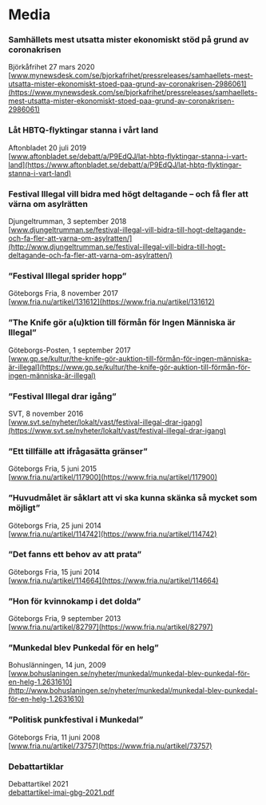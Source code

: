 
# Media

### Samhällets mest utsatta mister ekonomiskt stöd på grund av coronakrisen

Björkåfrihet 27 mars 2020\
[www.mynewsdesk.com/se/bjorkafrihet/pressreleases/samhaellets-mest-utsatta-mister-ekonomiskt-stoed-paa-grund-av-coronakrisen-2986061](https://www.mynewsdesk.com/se/bjorkafrihet/pressreleases/samhaellets-mest-utsatta-mister-ekonomiskt-stoed-paa-grund-av-coronakrisen-2986061)

### Låt HBTQ-flyktingar stanna i vårt land

Aftonbladet 20 juli 2019\
[www.aftonbladet.se/debatt/a/P9EdQJ/lat-hbtq-flyktingar-stanna-i-vart-land](https://www.aftonbladet.se/debatt/a/P9EdQJ/lat-hbtq-flyktingar-stanna-i-vart-land)

### Festival Illegal vill bidra med högt deltagande – och få fler att värna om asylrätten

Djungeltrumman, 3 september 2018\
[www.djungeltrumman.se/festival-illegal-vill-bidra-till-hogt-deltagande-och-fa-fler-att-varna-om-asylratten/](http://www.djungeltrumman.se/festival-illegal-vill-bidra-till-hogt-deltagande-och-fa-fler-att-varna-om-asylratten/)

### ”Festival Illegal sprider hopp”

Göteborgs Fria, 8 november 2017\
[www.fria.nu/artikel/131612](https://www.fria.nu/artikel/131612)

### ”The Knife gör a(u)ktion till förmån för Ingen Människa är Illegal”

Göteborgs-Posten, 1 september 2017\
[www.gp.se/kultur/the-knife-gör-auktion-till-förmån-för-ingen-människa-är-illegal](https://www.gp.se/kultur/the-knife-gör-auktion-till-förmån-för-ingen-människa-är-illegal)

### ”Festival Illegal drar igång”

SVT, 8 november 2016\
[www.svt.se/nyheter/lokalt/vast/festival-illegal-drar-igang](https://www.svt.se/nyheter/lokalt/vast/festival-illegal-drar-igang)

### ”Ett tillfälle att ifrågasätta gränser”

Göteborgs Fria, 5 juni 2015\
[www.fria.nu/artikel/117900](https://www.fria.nu/artikel/117900)

### ”Huvudmålet är såklart att vi ska kunna skänka så mycket som möjligt”

Göteborgs Fria, 25 juni 2014\
[www.fria.nu/artikel/114742](https://www.fria.nu/artikel/114742)

### ”Det fanns ett behov av att prata”

Göteborgs Fria, 15 juni 2014\
[www.fria.nu/artikel/114664](https://www.fria.nu/artikel/114664)

### ”Hon för kvinnokamp i det dolda”

Göteborgs Fria, 9 september 2013\
[www.fria.nu/artikel/82797](https://www.fria.nu/artikel/82797)

### ”Munkedal blev Punkedal för en helg”

Bohuslänningen, 14 jun, 2009\
[www.bohuslaningen.se/nyheter/munkedal/munkedal-blev-punkedal-för-en-helg-1.2631610](http://www.bohuslaningen.se/nyheter/munkedal/munkedal-blev-punkedal-för-en-helg-1.2631610)

### ”Politisk punkfestival i Munkedal”

Göteborgs Fria, 11 juni 2008\
[www.fria.nu/artikel/73757](https://www.fria.nu/artikel/73757)

### Debattartiklar

Debattartikel 2021\
[debattartikel-imai-gbg-2021.pdf](/debattartikel-imai-gbg-2021.pdf)

